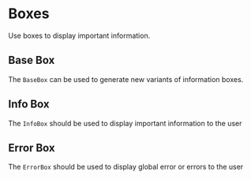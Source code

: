 

<Meta title="atoms/boxes" />

# Boxes
Use boxes to display important information.

## Base Box
The `BaseBox` can be used to generate new variants of information boxes.
<Story of={BaseBoxStories.Default} />

## Info Box
The `InfoBox` should be used to display important information to the user
<Story of={InfoBoxStories.Default} />

## Error Box
The `ErrorBox` should be used to display global error or errors to the user
<div style={{ display: 'flex', flexDirection: 'column', gap: '1rem' }}>
  <Story of={ErrorBoxStories.SingleError} />
  <Story of={ErrorBoxStories.MultipleErrors} />
</div>
